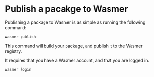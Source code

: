 # Publish a pacakge to Wasmer

Publishing a package to Wasmer is as simple as running the following command:

```bash
wasmer publish
```

This command will build your package, and publish it to the Wasmer registry.

It requires that you have a Wasmer account, and that you are logged in.

```bash
wasmer login
```
